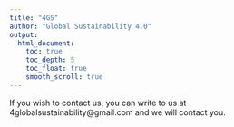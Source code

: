 ```yaml
---
title: "4GS"
author: "Global Sustainability 4.0"
output:
  html_document:
    toc: true
    toc_depth: 5
    toc_float: true
    smooth_scroll: true
---
```


If you wish to contact us, you can write to us at 4globalsustainability@gmail.com and we will contact you.

